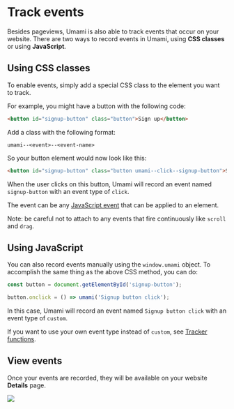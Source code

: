 # Track events

Besides pageviews, Umami is also able to track events that occur on your website. There are two ways to record
events in Umami, using **CSS classes** or using **JavaScript**.

## Using CSS classes

To enable events, simply add a
special CSS class to the element you want to track.

For example, you might have a button with the following code:

```html
<button id="signup-button" class="button">Sign up</button>
```

Add a class with the following format:

```
umami--<event>--<event-name>
```

So your button element would now look like this:

```html
<button id="signup-button" class="button umami--click--signup-button">Sign up</button>
```

When the user clicks on this button, Umami will record an event named `signup-button` with an event type of `click`.

The event can be any [JavaScript event](https://developer.mozilla.org/en-US/docs/Web/Events) that can be
applied to an element.

Note: be careful not to attach to any events that fire continuously like `scroll` and `drag`.

## Using JavaScript

You can also record events manually using the `window.umami` object. To accomplish the same thing as the above
CSS method, you can do:

```js
const button = document.getElementById('signup-button');

button.onclick = () => umami('Signup button click');
```

In this case, Umami will record an event named `Signup button click` with an event type of `custom`.

If you want to use your own event type instead of `custom`, see [Tracker functions](/docs/tracker-functions).

## View events

Once your events are recorded, they will be available on your website **Details** page.

<img src="/images/v1/events.png" />
